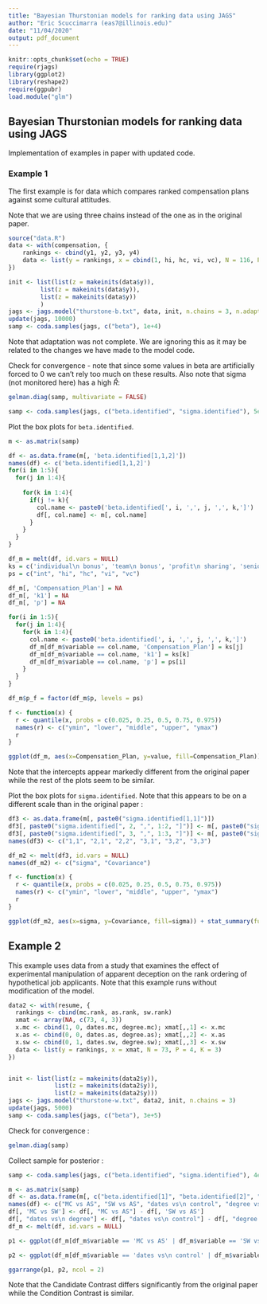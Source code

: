 ```yaml
---
title: "Bayesian Thurstonian models for ranking data using JAGS"
author: "Eric Scuccimarra (eas7@illinois.edu)"
date: "11/04/2020"
output: pdf_document
---
```


```r
knitr::opts_chunk$set(echo = TRUE)
require(rjags)
library(ggplot2)
library(reshape2)
require(ggpubr)
load.module("glm")
```

## Bayesian Thurstonian models for ranking data using JAGS

Implementation of examples in paper with updated code.

### Example 1

The first example is for data which compares ranked compensation plans against some cultural attitudes.

Note that we are using three chains instead of the one as in the original paper.

```r
source("data.R")
data <- with(compensation, {
    rankings <- cbind(y1, y2, y3, y4)
    data <- list(y = rankings, x = cbind(1, hi, hc, vi, vc), N = 116, P = 4, K = 4)
})

init <- list(list(z = makeinits(data$y)),
         list(z = makeinits(data$y)),
         list(z = makeinits(data$y))
         )
jags <- jags.model("thurstone-b.txt", data, init, n.chains = 3, n.adapt = 1000)
update(jags, 10000)
samp <- coda.samples(jags, c("beta"), 1e+4)
```

Note that adaptation was not complete. We are ignoring this as it may be related to the changes we have made to the model code.

Check for convergence - note that since some values in beta are artificially forced to 0 we can't rely too much on these results. Also note that sigma (not monitored here) has a high $\hat R$:

```r
gelman.diag(samp, multivariate = FALSE)
```

```r
samp <- coda.samples(jags, c("beta.identified", "sigma.identified"), 5e+4)
```

Plot the box plots for `beta.identified`.

```r
m <- as.matrix(samp)

df <- as.data.frame(m[, 'beta.identified[1,1,2]'])
names(df) <- c('beta.identified[1,1,2]')
for(i in 1:5){
  for(j in 1:4){
    
    for(k in 1:4){
      if(j != k){
        col.name <- paste0('beta.identified[', i, ',', j, ',', k,']')
        df[, col.name] <- m[, col.name]
      }
    }
  }
}

df_m = melt(df, id.vars = NULL)
ks = c('individual\n bonus', 'team\n bonus', 'profit\n sharing', 'seniority\n based')
ps = c("int", "hi", "hc", "vi", "vc")

df_m[, 'Compensation_Plan'] = NA
df_m[, 'k1'] = NA
df_m[, 'p'] = NA

for(i in 1:5){
  for(j in 1:4){
    for(k in 1:4){
      col.name <- paste0('beta.identified[', i, ',', j, ',', k,']')
      df_m[df_m$variable == col.name, 'Compensation_Plan'] = ks[j]
      df_m[df_m$variable == col.name, 'k1'] = ks[k]
      df_m[df_m$variable == col.name, 'p'] = ps[i]
    }
  }  
}

df_m$p_f = factor(df_m$p, levels = ps)

f <- function(x) {
  r <- quantile(x, probs = c(0.025, 0.25, 0.5, 0.75, 0.975))
  names(r) <- c("ymin", "lower", "middle", "upper", "ymax")
  r
}

ggplot(df_m, aes(x=Compensation_Plan, y=value, fill=Compensation_Plan)) + stat_summary(fun.data = f, geom="boxplot") + ggtitle("Box Plots of Posterior Distribution") + geom_hline(yintercept=0) + theme(legend.position = "none", axis.text.x = element_text(angle=90)) + facet_grid(p_f ~ k1, scales = "free") + xlab("Compensation Plan") + ylab("")
```

Note that the intercepts appear markedly different from the original paper while the rest of the plots seem to be similar.

Plot the box plots for `sigma.identified`. Note that this appears to be on a different scale than in the original paper :

```r
df3 <- as.data.frame(m[, paste0("sigma.identified[1,1]")])
df3[, paste0("sigma.identified[", 2, ",", 1:2, "]")] <- m[, paste0("sigma.identified[", 2, ",", 1:2, "]")]
df3[, paste0("sigma.identified[", 3, ",", 1:3, "]")] <- m[, paste0("sigma.identified[", 3, ",", 1:3, "]")]
names(df3) <- c("1,1", "2,1", "2,2", "3,1", "3,2", "3,3")

df_m2 <- melt(df3, id.vars = NULL)
names(df_m2) <- c("sigma", "Covariance")

f <- function(x) {
  r <- quantile(x, probs = c(0.025, 0.25, 0.5, 0.75, 0.975))
  names(r) <- c("ymin", "lower", "middle", "upper", "ymax")
  r
}

ggplot(df_m2, aes(x=sigma, y=Covariance, fill=sigma)) + stat_summary(fun.data = f, geom="boxplot") + ggtitle("Covariance Matrix") + theme(legend.position = "none") + coord_flip()
```

## Example 2

This example uses data from a study that examines the effect of experimental manipulation of apparent deception on the rank ordering of hypothetical job applicants. Note that this example runs without modification of the model.

```r
data2 <- with(resume, {
  rankings <- cbind(mc.rank, as.rank, sw.rank)
  xmat <- array(NA, c(73, 4, 3))
  x.mc <- cbind(1, 0, dates.mc, degree.mc); xmat[,,1] <- x.mc
  x.as <- cbind(0, 0, dates.as, degree.as); xmat[,,2] <- x.as
  x.sw <- cbind(0, 1, dates.sw, degree.sw); xmat[,,3] <- x.sw
  data <- list(y = rankings, x = xmat, N = 73, P = 4, K = 3)
})


init <- list(list(z = makeinits(data2$y)),
             list(z = makeinits(data2$y)),
             list(z = makeinits(data2$y)))
jags <- jags.model("thurstone-w.txt", data2, init, n.chains = 3)
update(jags, 5000)
samp <- coda.samples(jags, c("beta"), 3e+5)
```

Check for convergence :

```r
gelman.diag(samp)
```

Collect sample for posterior :

```r
samp <- coda.samples(jags, c("beta.identified", "sigma.identified"), 4e+5)
```


```r
m <- as.matrix(samp)
df <- as.data.frame(m[, c("beta.identified[1]", "beta.identified[2]", "beta.identified[3]", "beta.identified[4]")])
names(df) <- c("MC vs AS", "SW vs AS", "dates vs\n control", "degree vs\n control")
df[, 'MC vs SW'] <- df[, "MC vs AS"] - df[, 'SW vs AS']
df[, "dates vs\n degree"] <- df[, "dates vs\n control"] - df[, "degree vs\n control"]
df_m <- melt(df, id.vars = NULL)

p1 <- ggplot(df_m[df_m$variable == 'MC vs AS' | df_m$variable == 'SW vs AS' | df_m$variable == 'MC vs SW', ], aes(x=variable, y=value, fill=variable)) + stat_summary(fun.data = f, geom="boxplot") + ggtitle("Candidate Contrast") + theme(legend.position = "none") + xlab("") + ylab("")

p2 <- ggplot(df_m[df_m$variable == 'dates vs\n control' | df_m$variable == 'degree vs\n control' | df_m$variable == 'dates vs\n degree', ], aes(x=variable, y=value, fill=variable)) + stat_summary(fun.data = f, geom="boxplot") + ggtitle("Condition Contrast") + theme(legend.position = "none") + xlab("") + ylab("")

ggarrange(p1, p2, ncol = 2)
```

Note that the Candidate Contrast differs significantly from the original paper while the Condition Contrast is similar.
